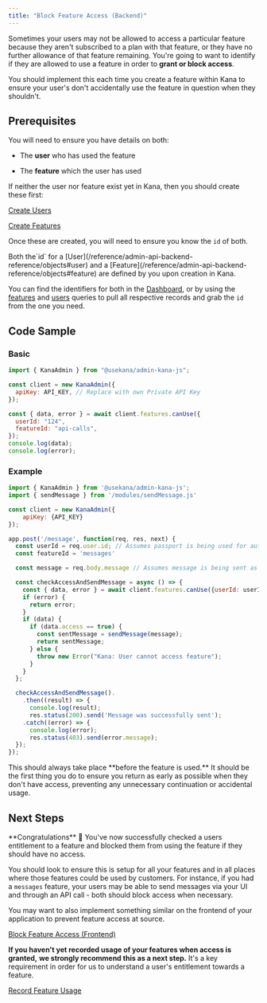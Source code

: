```yaml
---
title: "Block Feature Access (Backend)"
---
```


Sometimes your users may not be allowed to access a particular feature because they aren't subscribed to a plan with that feature, or they have no further allowance of that feature remaining. You're going to want to identify if they are allowed to use a feature in order to **grant or block access**.

<Note>
  You should implement this each time you create a feature within Kana to ensure
  your user's don't accidentally use the feature in question when they
  shouldn't.
</Note>

## Prerequisites

You will need to ensure you have details on both:

- The **user** who has used the feature

- The **feature** which the user has used

If neither the user nor feature exist yet in Kana, then you should create these first:

[Create Users](/guides/ruby/importing-and-creating/create-users)

[Create Features](/guides/ruby/importing-and-creating/create-features)

Once these are created, you will need to ensure you know the `id` of both.

<Note>
Both the`id` for a [User](/reference/admin-api-backend-reference/objects#user) and a [Feature](/reference/admin-api-backend-reference/objects#feature) are defined by you upon creation in Kana.

You can find the identifiers for both in the [Dashboard](https://dashboard.usekana.com), or by using the [features](/reference/admin-api-backend-reference/queries#features) and [users](/reference/admin-api-backend-reference/queries#users) queries to pull all respective records and grab the `id `from the one you need.

</Note>

## Code Sample

### Basic

```javascript Node.js
import { KanaAdmin } from "@usekana/admin-kana-js";

const client = new KanaAdmin({
  apiKey: API_KEY, // Replace with own Private API Key
});

const { data, error } = await client.features.canUse({
  userId: "124",
  featureId: "api-calls",
});
console.log(data);
console.log(error);
```

### Example

```javascript Node.js
import { KanaAdmin } from '@usekana/admin-kana-js';
import { sendMessage } from '/modules/sendMessage.js'

const client = new KanaAdmin({
    apiKey: {API_KEY}
});

app.post('/message', function(req, res, next) {
  const userId = req.user.id; // Assumes passport is being used for auth
  const featureId = 'messages'

  const message = req.body.message // Assumes message is being sent as object in request body

  const checkAccessAndSendMessage = async () => {
    const { data, error } = await client.features.canUse({userId: userId, id: featureId});
    if (error) {
      return error;
    }
    if (data) {
      if (data.access == true) {
        const sentMessage = sendMessage(message);
        return sentMessage;
      } else {
        throw new Error("Kana: User cannot access feature");
      }
    }
  };

  checkAccessAndSendMessage().
    .then((result) => {
      console.log(result);
      res.status(200).send('Message was successfully sent');
    .catch((error) => {
      console.log(error);
      res.status(403).send(error.message);
  });
});
```

<Note>
  This should always take place **before the feature is used.** It should be the
  first thing you do to ensure you return as early as possible when they don't
  have access, preventing any unnecessary continuation or accidental usage.
</Note>

## Next Steps

<Check>
  **Congratulations** 🎉 You've now successfully checked a users entitlement to
  a feature and blocked them from using the feature if they should have no
  access.
</Check>

You should look to ensure this is setup for all your features and in all places where those features could be used by customers. For instance, if you had a `messages` feature, your users may be able to send messages via your UI and through an API call - both should block access when necessary.

You may want to also implement something similar on the frontend of your application to prevent feature access at source.

[Block Feature Access (Frontend)](/guides/javascript/block-feature-access-frontend)

**If you haven't yet recorded usage of your features when access is granted,** **we strongly recommend this as a next step.** It's a key requirement in order for us to understand a user's entitlement towards a feature.

[Record Feature Usage](/guides/javascript/record-feature-usage)
